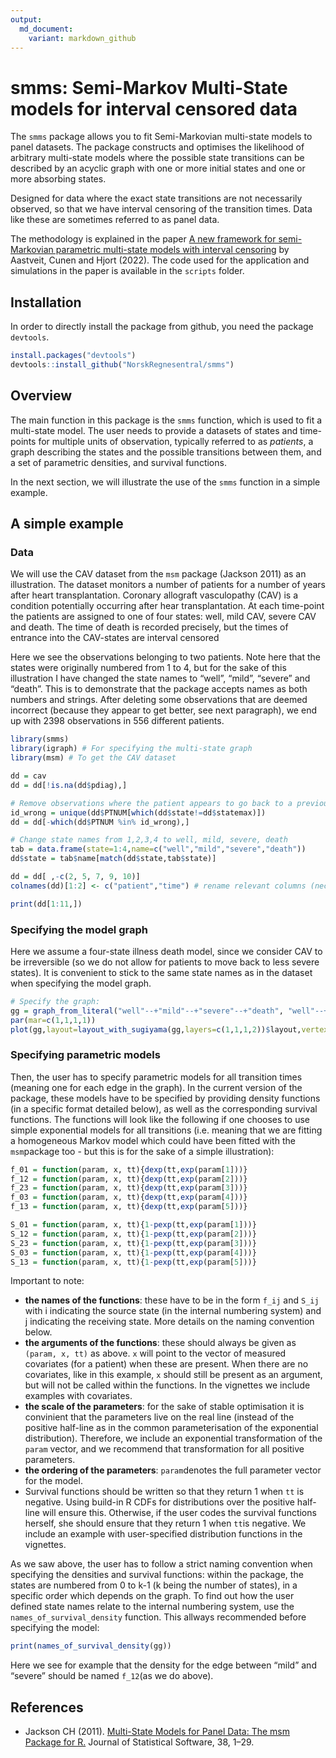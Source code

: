 ```yaml
---
output:
  md_document:
    variant: markdown_github
---
```


<!-- README.md is generated from README.Rmd. Please edit that file -->

# smms: Semi-Markov Multi-State models for interval censored data

The `smms` package allows you to fit Semi-Markovian multi-state models to panel datasets. The package constructs and optimises the likelihood of arbitrary multi-state models where the possible state transitions can be described by an acyclic graph with one or more initial states and one or more absorbing states. 

Designed for data where the exact state transitions are not necessarily observed, so that we have interval censoring of the transition times. Data like these are sometimes referred to as panel data.

The methodology is explained in the paper [A new framework for semi-Markovian parametric multi-state models with interval censoring](https://www.mn.uio.no/math/english/research/projects/focustat/publications_2/multistate_final_july2022.pdf) by Aastveit, Cunen and Hjort (2022). The code used for the application and simulations in the paper is available in the `scripts` folder.


## Installation

In order to directly install the package from github, you need the package `devtools`.

```r
install.packages("devtools")
devtools::install_github("NorskRegnesentral/smms")
```

<!--
# Whats new

### Version xx


See NEWS.md for changes for complete version history.
-->



## Overview


The main function in this package is the `smms` function, which is used to fit a multi-state model. The user needs to provide a datasets of states and time-points for multiple units of observation, typically referred to as *patients*, a graph describing the states and the possible transitions between them, and a set of parametric densities, and survival functions. 

In the next section, we will illustrate the use of the `smms` function in a simple example.

## A simple example

### Data

We will use the CAV dataset from the `msm` package (Jackson 2011) as an illustration. The dataset monitors a number of patients for a number of years after heart transplantation. Coronary allograft vasculopathy (CAV) is a condition potentially occurring after hear transplantation. At each time-point the patients are assigned to one of four states: well, mild CAV, severe CAV and death. The time of death is recorded precisely, but the times of entrance into the CAV-states are interval censored

Here we see the observations belonging to two patients. Note here that the states were originally numbered from 1 to 4, but for the sake of this illustration I have changed the state names to "well", "mild", "severe" and "death". This is to demonstrate that the package accepts names as both numbers and strings.  After deleting some observations that are deemed incorrect (because they appear to get better, see next paragraph), we end up with 2398 observations in 556 different patients.

```r
library(smms)
library(igraph) # For specifying the multi-state graph 
library(msm) # To get the CAV dataset

dd = cav
dd = dd[!is.na(dd$pdiag),]

# Remove observations where the patient appears to go back to a previous state (assumed to be impossible):
id_wrong = unique(dd$PTNUM[which(dd$state!=dd$statemax)])  
dd = dd[-which(dd$PTNUM %in% id_wrong),]

# Change state names from 1,2,3,4 to well, mild, severe, death
tab = data.frame(state=1:4,name=c("well","mild","severe","death"))
dd$state = tab$name[match(dd$state,tab$state)]

dd = dd[ ,-c(2, 5, 7, 9, 10)]
colnames(dd)[1:2] <- c("patient","time") # rename relevant columns (necessary in current version)

print(dd[1:11,])
```

### Specifying the model graph

Here we assume a four-state illness death model, since we consider CAV to be irreversible (so we do not allow for patients to move back to less severe states). It is convenient to stick to the same state names as in the dataset when specifying the model graph. 

```r
# Specify the graph:
gg = graph_from_literal("well"--+"mild"--+"severe"--+"death", "well"--+"death", "mild"--+"death")
par(mar=c(1,1,1,1))
plot(gg,layout=layout_with_sugiyama(gg,layers=c(1,1,1,2))$layout,vertex.size=40)
```
### Specifying parametric models 

Then, the user has to specify parametric models for all transition times (meaning one for each edge in the graph). In the current version of the package, these models have to be specified by providing density functions (in a specific format detailed below), as well as the corresponding survival functions. The functions will look like the following if one chooses to use simple exponential models for all transitions (i.e. meaning that we are fitting a homogeneous Markov model which could have been fitted with the `msm`package too - but this is for the sake of a simple illustration):

```r
f_01 = function(param, x, tt){dexp(tt,exp(param[1]))}
f_12 = function(param, x, tt){dexp(tt,exp(param[2]))}
f_23 = function(param, x, tt){dexp(tt,exp(param[3]))}
f_03 = function(param, x, tt){dexp(tt,exp(param[4]))}
f_13 = function(param, x, tt){dexp(tt,exp(param[5]))}

S_01 = function(param, x, tt){1-pexp(tt,exp(param[1]))}
S_12 = function(param, x, tt){1-pexp(tt,exp(param[2]))}
S_23 = function(param, x, tt){1-pexp(tt,exp(param[3]))}
S_03 = function(param, x, tt){1-pexp(tt,exp(param[4]))}
S_13 = function(param, x, tt){1-pexp(tt,exp(param[5]))}
```

Important to note:

* **the names of the functions**: these have to be in the form `f_ij` and `S_ij` with i indicating the source state (in the internal numbering system) and j indicating the receiving state. More details on the naming convention below.
* **the arguments of the functions**: these should always be given as `(param, x, tt)` as above. `x` will point to the vector of measured covariates (for a patient) when these are present. When there are no covariates, like in this example, `x` should still be present as an argument, but will not be called within the functions. In the vignettes we include examples with covariates.
* **the scale of the parameters**: for the sake of stable optimisation it is convinient that the parameters live on the real line (instead of the positive half-line as in the common parameterisation of the exponential distribution). Therefore, we include an exponential transformation of the `param` vector, and we recommend that transformation for all positive parameters.
* **the ordering of the parameters**: `param`denotes the full parameter vector for the model.
* Survival functions should be written so that they return 1 when `tt` is negative. Using build-in R CDFs for distributions over the positive half-line will ensure this. Otherwise, if the user codes the survival functions herself, she should ensure that they return 1 when `tt`is negative. We include an example with user-specified distribution functions in the vignettes.

As we saw above, the user has to follow a strict naming convention when specifying the densities and survival functions: within the package, the states are numbered from 0 to k-1 (k being the number of states), in a specific order which depends on the graph. To find out how the user defined state names relate to the internal numbering system, use the `names_of_survival_density` function.  This allways recommended before specifying the model:

```r
print(names_of_survival_density(gg))
```
Here we see for example that the density for the edge between "mild" and "severe" should be named `f_12`(as we do above).

## References

* Jackson CH (2011). [Multi-State Models for Panel Data: The msm Package for R.](https://www.jstatsoft.org/v38/i08/) Journal of Statistical Software, 38, 1–29. 



